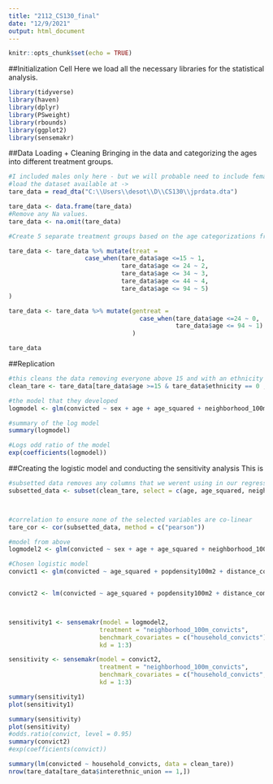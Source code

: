 ```yaml
---
title: "2112_CS130_final"
date: "12/9/2021"
output: html_document
---
```


```r
knitr::opts_chunk$set(echo = TRUE)
```

##Initialization Cell
Here we load all the necessary libraries for the statistical analysis. 

```r
library(tidyverse)
library(haven)
library(dplyr)
library(PSweight)
library(rbounds)
library(ggplot2)
library(sensemakr)
```

##Data Loading + Cleaning
Bringing in the data and categorizing the ages into different treatment groups. 

```r

#I included males only here - but we will probable need to include females as well
#load the dataset available at ->
tare_data = read_dta("C:\\Users\\desot\\D\\CS130\\jprdata.dta")

tare_data <- data.frame(tare_data)
#Remove any Na values. 
tare_data <- na.omit(tare_data)

#Create 5 separate treatment groups based on the age categorizations from (McDoom, 2013)

tare_data <- tare_data %>% mutate(treat =
                     case_when(tare_data$age <=15 ~ 1,
                               tare_data$age <= 24 ~ 2, 
                               tare_data$age <= 34 ~ 3,
                               tare_data$age <= 44 ~ 4,
                               tare_data$age <= 94 ~ 5)
)

tare_data <- tare_data %>% mutate(gentreat = 
                                    case_when(tare_data$age <=24 ~ 0, 
                                              tare_data$age <= 94 ~ 1)
                                  )

tare_data

```

##Replication 

```r
#this cleans the data removing everyone above 15 and with an ethnicity of Hutu
clean_tare <- tare_data[tare_data$age >=15 & tare_data$ethnicity == 0 , ]

#the model that they developed 
logmodel <- glm(convicted ~ sex + age + age_squared + neighborhood_100m_targets + slope + distance_communitycenter + distance_mobilizer + neighborhood_100m_convicts + household_convicts + hhhead + household_size + interethnic_union + elevation + popdensity100m2, data = clean_tare, family = binomial)

#summary of the log model
summary(logmodel)

#Logs odd ratio of the model
exp(coefficients(logmodel))

```

##Creating the logistic model and conducting the sensitivity analysis
This is 

```r

#subsetted data removes any columns that we werent using in our regression analysis
subsetted_data <- subset(clean_tare, select = c(age, age_squared, neighborhood_100m_targets, convicted, sex, distance_communitycenter, distance_mobilizer, suspect, neighborhood_100m_convicts, neighborhood_100m_suspects, hhhead, household_convicts, household_suspects, household_size,  popdensity100m2, ethnicity))



#correlation to ensure none of the selected variables are co-linear 
tare_cor <- cor(subsetted_data, method = c("pearson"))

#model from above
logmodel2 <- glm(convicted ~ sex + age + age_squared + neighborhood_100m_targets + slope + distance_communitycenter + distance_mobilizer + neighborhood_100m_convicts + household_convicts + hhhead + household_size + interethnic_union + elevation + popdensity100m2, data = clean_tare)

#Chosen logistic model
convict1 <- glm(convicted ~ age_squared + popdensity100m2 + distance_communitycenter + distance_mobilizer + neighborhood_100m_convicts + neighborhood_100m_targets + household_convicts + hhhead, data = clean_tare, family = binomial)


convict2 <- lm(convicted ~ age_squared + popdensity100m2 + distance_communitycenter + distance_mobilizer + neighborhood_100m_convicts + neighborhood_100m_targets + household_convicts + hhhead, data = clean_tare)



sensitivity1 <- sensemakr(model = logmodel2, 
                         treatment = "neighborhood_100m_convicts",
                         benchmark_covariates = c("household_convicts"),
                         kd = 1:3)

sensitivity <- sensemakr(model = convict2, 
                         treatment = "neighborhood_100m_convicts",
                         benchmark_covariates = c("household_convicts", "hhhead"),
                         kd = 1:3)

summary(sensitivity1)
plot(sensitivity1)

summary(sensitivity)
plot(sensitivity)
#odds.ratio(convict, level = 0.95)
summary(convict2)
#exp(coefficients(convict))

summary(lm(convicted ~ household_convicts, data = clean_tare))
nrow(tare_data[tare_data$interethnic_union == 1,])

```


